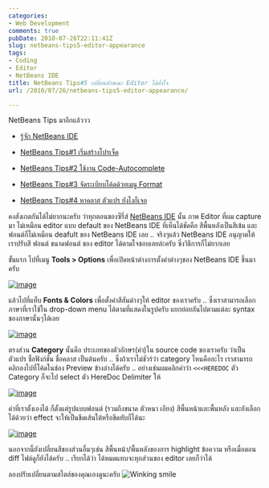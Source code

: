 ```yaml
---
categories:
- Web Development
comments: true
pubDate: 2010-07-26T22:11:41Z
slug: netbeans-tips5-editor-appearance
tags:
- Coding
- Editor
- NetBeans IDE
title: NetBeans Tips#5 เปลี่ยนลักษณะ Editor ได้ดั่งใจ
url: /2010/07/26/netbeans-tips5-editor-appearance/

---
```


NetBeans Tips มาอีกแล้ววว




  * [รู้จัก NetBeans IDE](https://armno.in.th/20100710/%e0%b9%81%e0%b8%99%e0%b8%b0%e0%b8%99%e0%b8%b3-netbeans-ide-%e0%b8%aa%e0%b8%b3%e0%b8%ab%e0%b8%a3%e0%b8%b1%e0%b8%9a%e0%b9%80%e0%b8%82%e0%b8%b5%e0%b8%a2%e0%b8%99%e0%b9%82%e0%b8%84%e0%b9%89%e0%b8%94-php)


  * [NetBeans Tips#1 เริ่มสร้างโปรเจ็ค](https://armno.in.th/20100710/netbeans-tips1-%e0%b9%80%e0%b8%a3%e0%b8%b4%e0%b9%88%e0%b8%a1%e0%b8%aa%e0%b8%a3%e0%b9%89%e0%b8%b2%e0%b8%87%e0%b9%82%e0%b8%9b%e0%b8%a3%e0%b9%80%e0%b8%88%e0%b9%87%e0%b8%84)


  * [NetBeans Tips#2 ใช้งาน Code-Autocomplete](https://armno.in.th/20100711/netbeans-tips2-%e0%b9%83%e0%b8%8a%e0%b9%89%e0%b8%87%e0%b8%b2%e0%b8%99-code-auto-complete)


  * [NetBeans Tips#3 จัดระเบียบโค้ดด้วยเมนู Format](https://armno.in.th/20100713/netbeans-tips-3-%e0%b8%88%e0%b8%b1%e0%b8%94%e0%b8%a3%e0%b8%b0%e0%b9%80%e0%b8%9a%e0%b8%b5%e0%b8%a2%e0%b8%9a%e0%b9%82%e0%b8%84%e0%b9%89%e0%b8%94%e0%b8%94%e0%b9%89%e0%b8%a7%e0%b8%a2%e0%b9%80%e0%b8%a1)


  * [NetBeans Tips#4 หาคลาส ตัวแปร ยังไงก็เจอ](https://armno.in.th/20100717/netbeans-tips-4-%e0%b8%ab%e0%b8%b2%e0%b8%84%e0%b8%a5%e0%b8%b2%e0%b8%aa-%e0%b8%95%e0%b8%b1%e0%b8%a7%e0%b9%81%e0%b8%9b%e0%b8%a3-%e0%b8%a2%e0%b8%b1%e0%b8%87%e0%b9%84%e0%b8%87%e0%b8%81%e0%b9%87%e0%b9%80)


คงสังเกตกันได้ไม่ยากนะครับ ว่าทุกตอนของซีรี่ส์ [NetBeans IDE](https://armno.in.th/content/netbeans-ide) นั้น ภาพ Editor ที่ผม capture มา ไม่เหมือน editor แบบ default ของ NetBeans IDE ที่เห็นได้ชัดคือ สีพื้นหลังเป็นสีเข้ม และฟอนต์ก็ไม่เหมือน deafult ของ NetBeans IDE เลย .. จริงๆแล้ว NetBeans IDE อนุญาตให้เราปรับสี ฟอนต์ ขนาดฟอนต์ ของ editor ได้ตามใจชอบเลยล่ะครับ ซึ่งวิธีการก็ไม่ยากเลย

ขั้นแรก ไปที่เมนู **Tools > Options** เพื่อเปิดหน้าต่างการตั้งค่าต่างๆของ NetBeans IDE ขึ้นมาครับ

[![image](https://files.armno.in.th/uploads/2010/07/image_thumb19.png)](https://files.armno.in.th/uploads/2010/07/image19.png)



แล้วไปที่แท็บ **Fonts & Colors** เพื่อตั้งค่าสีสันต่างๆให้ editor ของเราครับ .. ซึ่งเราสามารถเลือกภาษาที่เราใช้ใน drop-down menu ได้ตามที่แสดงในรูปครับ แยกย่อยกันไปตามแต่ละ syntax ของภาษานั้นๆได้เลย

[![image](https://files.armno.in.th/uploads/2010/07/image_thumb20.png)](https://files.armno.in.th/uploads/2010/07/image20.png)

ตรงส่วน **Category** นั้นคือ ประเภทของตัวอักษร(คำ)ใน source code ของเราครับ ว่าเป็นตัวแปร ชื่อฟังก์ชั่น ชื่อคลาส เป็นต้นครับ .. ซึ่งถ้าเราไม่ชัวร์ว่า category ไหนคืออะไร เราสามารถคลิกลงไปที่โค้ดในช่อง Preview ข้างล่างได้ครับ .. อย่างเช่นผมคลิกคำว่า `<<<HEREDOC` ตัว Category ก็จะไป select ตัว HereDoc Delimiter ให้

[![image](https://files.armno.in.th/uploads/2010/07/image_thumb21.png)](https://files.armno.in.th/uploads/2010/07/image21.png)

ค่าที่เราตั้งเองได้ ก็ตั้งแต่รูปแบบฟอนต์ (รวมถึงขนาด ตัวหนา เอียง) สีพื้นหน้าและพื้นหลัง และยังเลือกได้ด้วยว่า effect จะให้เป็นขีดเส้นใต้หรือขีดทับก็ได้นะ

[![image](https://files.armno.in.th/uploads/2010/07/image_thumb22.png)](https://files.armno.in.th/uploads/2010/07/image22.png)

นอกจากนี้ยังเปลี่ยนสีของส่วนอื่นๆเช่น สีพื้นหน้า/พื้นหลังของการ highlight ข้อความ หรือเมื่อตอน diff ไฟล์ดูก็ยังได้ครับ .. เรียกได้ว่า ได้หมดแทบจะทุกส่วนของ editor เลยก็ว่าได้

ลองปรับเปลี่ยนตามสไตล์ของคุณเองดูนะครับ ![Winking smile](https://files.armno.in.th/uploads/2010/07/wlEmoticonwinkingsmile1.png)
